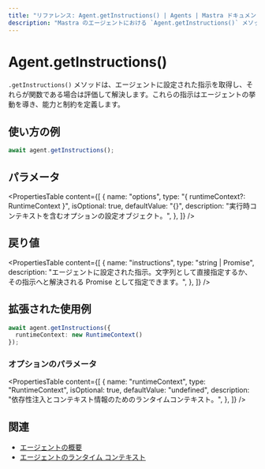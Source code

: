```yaml
---
title: "リファレンス: Agent.getInstructions() | Agents | Mastra ドキュメント"
description: "Mastra のエージェントにおける `Agent.getInstructions()` メソッドのリファレンス。エージェントの振る舞いを規定する指示を取得します。"
---
```


# Agent.getInstructions()

`.getInstructions()` メソッドは、エージェントに設定された指示を取得し、それらが関数である場合は評価して解決します。これらの指示はエージェントの挙動を導き、能力と制約を定義します。

## 使い方の例

```typescript copy
await agent.getInstructions();
```

## パラメータ

<PropertiesTable
  content={[
    {
      name: "options",
      type: "{ runtimeContext?: RuntimeContext }",
      isOptional: true,
      defaultValue: "{}",
      description: "実行時コンテキストを含むオプションの設定オブジェクト。",
    },
  ]}
/>

## 戻り値

<PropertiesTable
  content={[
    {
      name: "instructions",
      type: "string | Promise<string>",
      description: "エージェントに設定された指示。文字列として直接指定するか、その指示へと解決される Promise として指定できます。",
    },
  ]}
/>

## 拡張された使用例

```typescript copy
await agent.getInstructions({
  runtimeContext: new RuntimeContext()
});
```

### オプションのパラメータ

<PropertiesTable
  content={[
    {
      name: "runtimeContext",
      type: "RuntimeContext",
      isOptional: true,
      defaultValue: "undefined",
      description: "依存性注入とコンテキスト情報のためのランタイムコンテキスト。",
    },
  ]}
/>

## 関連

- [エージェントの概要](../../docs/agents/overview.mdx)
- [エージェントのランタイム コンテキスト](../../docs/agents/runtime-context.mdx)
